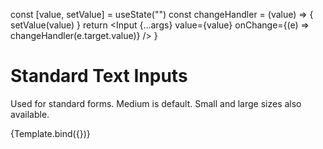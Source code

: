
<Meta title="atoms/Input" component={Input} />

  const [value, setValue] = useState("")
  const changeHandler = (value) => {
    setValue(value)
  }
  return <Input {...args} value={value} onChange={(e) => changeHandler(e.target.value)} />
}

# Standard Text Inputs

Used for standard forms. Medium is default. Small and large sizes also available.

<Canvas>
  <Story 
    name="Input" 
    argTypes={argTypes}
    args={{
      placeholder: "Placeholder"
    }}
  >
    {Template.bind({})}
  </Story>
</Canvas>

